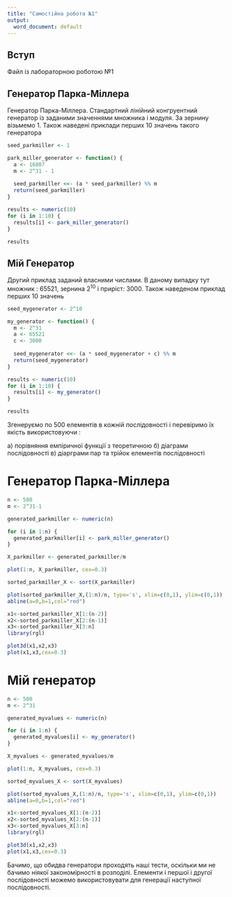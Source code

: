 ```yaml
---
title: "Самостійна робота №1"
output:
  word_document: default
---
```


## Вступ

Файл із лабораторною роботою №1

## Генератор Парка-Міллера

Генератор Парка-Міллера. Стандартний лінійний конгруентний генератор із заданими значеннями множника і модуля. За зернину візьмемо 1. Також наведені приклади перших 10 значень такого генератора

```r
seed_parkmiller <- 1

park_miller_generator <- function() {
  a <- 16807
  m <- 2^31 - 1
  
  seed_parkmiller <<- (a * seed_parkmiller) %% m
  return(seed_parkmiller)
}

results <- numeric(10)
for (i in 1:10) {
  results[i] <- park_miller_generator()
}

results
```

## Мій Генератор

Другий приклад заданий власними числами. В даному випадку тут множник : 65521, зернина $2^{10}$ і приріст: 3000. Також наведеном приклад перших 10 значень

```r
seed_mygenerator <- 2^10

my_generator <- function() {
  m <- 2^31
  a <- 65521
  c <- 3000
  
  seed_mygenerator <<- (a * seed_mygenerator + c) %% m
  return(seed_mygenerator)
}

results <- numeric(10)
for (i in 1:10) {
  results[i] <- my_generator()
}

results
```

Згенеруємо по 500 елементів в кожній послідовності і перевіримо їх якість використовуючи :

а) порівняння емпіричної функції з теоретичною
б) діаграми послідовності
в) діарграми пар та трійок елементів послідовності

# Генератор Парка-Міллера
```r
n <- 500
m <- 2^31-1

generated_parkmiller <- numeric(n)

for (i in 1:n) {
  generated_parkmiller[i] <- park_miller_generator()
}

X_parkmiller <- generated_parkmiller/m

plot(1:n, X_parkmiller, cex=0.3)

sorted_parkmiller_X <- sort(X_parkmiller)

plot(sorted_parkmiller_X,(1:n)/n, type='s', xlim=c(0,1), ylim=c(0,1))
abline(a=0,b=1,col="red")

x1<-sorted_parkmiller_X[1:(n-2)]
x2<-sorted_parkmiller_X[2:(n-1)]
x3<-sorted_parkmiller_X[3:n]
library(rgl)

plot3d(x1,x2,x3)
plot(x1,x3,cex=0.3)
```

# Мій генератор

```r
n <- 500
m <- 2^31

generated_myvalues <- numeric(n)

for (i in 1:n) {
  generated_myvalues[i] <- my_generator()
}

X_myvalues <- generated_myvalues/m

plot(1:n, X_myvalues, cex=0.3)

sorted_myvalues_X <- sort(X_myvalues)

plot(sorted_myvalues_X,(1:n)/n, type='s', xlim=c(0,1), ylim=c(0,1))
abline(a=0,b=1,col="red")

x1<-sorted_myvalues_X[1:(n-2)]
x2<-sorted_myvalues_X[2:(n-1)]
x3<-sorted_myvalues_X[3:n]
library(rgl)

plot3d(x1,x2,x3)
plot(x1,x3,cex=0.3)
```


Бачимо, що обидва генератори проходять наші тести, оскільки ми не бачимо ніякої закономірності в розподілі. Елементи і першої і другої послідовності можемо використовувати для генерації наступної послідовності.

```r

```